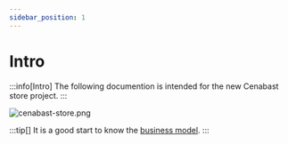 ```yaml
---
sidebar_position: 1
---
```


# Intro

:::info[Intro]
The following documention is intended for the new Cenabast store project. 
:::

![cenabast-store.png](/images/2023-11-23_17-16.png)

:::tip[]
It is a good start to know the [business model](../business/business.md).
:::

